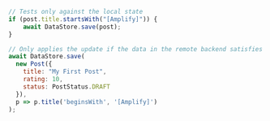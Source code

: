 ```js
// Tests only against the local state
if (post.title.startsWith("[Amplify]")) {
    await DataStore.save(post);
}

// Only applies the update if the data in the remote backend satisfies the criteria
await DataStore.save(
  new Post({
    title: "My First Post",
    rating: 10,
    status: PostStatus.DRAFT
  }),
  p => p.title('beginsWith', '[Amplify]')
);
```
